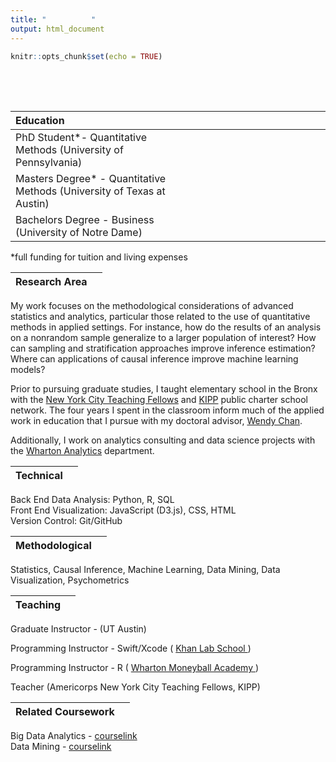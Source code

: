 ```yaml
---
title: "          "
output: html_document
---
```


```r
knitr::opts_chunk$set(echo = TRUE)
```

<style type="text/css">
.title {
  display: none;
}

#getting-started img {
  margin-right: 1px;
}

</style>

<div class="row" style="padding-top: 50px;">
<div class="col-sm-7">

| Education | |
|:--------|-------:|
|PhD Student*- Quantitative Methods (University of Pennsylvania)|
|Masters Degree* - Quantitative Methods (University of Texas at Austin) |
|Bachelors Degree - Business (University of Notre Dame) |


*full funding for tuition and living expenses



|Research Area |  |
|:--------|-------:|

My work focuses on the methodological considerations of 
advanced statistics and analytics, particular those related to the use of quantitative methods in applied settings. For instance, how do the results of an analysis on a nonrandom sample generalize to a larger
population of interest? How can sampling and stratification approaches improve inference estimation? Where can applications of causal inference improve machine learning models? 

Prior to pursuing graduate studies, I taught elementary school in the Bronx with the <a href="https://nycteachingfellows.org/" target = "_blank">New York City Teaching Fellows</a> and <a href="https://www.kipp.org/kipp-foundation/" target = "_blank">KIPP</a> public charter school network. The four years I spent in the classroom inform much of the applied work in education that I pursue with my doctoral advisor, <a href="https://www.gse.upenn.edu/academics/faculty-directory/chan" target = "_blank">Wendy Chan</a>.

Additionally, I work on analytics consulting and data science projects with the <a href="https://analytics.wharton.upenn.edu/" target = "_blank">Wharton Analytics</a> department.

|Technical |  |
|:--------|-------:|

Back End Data Analysis: Python, R, SQL </br>
Front End Visualization: JavaScript (D3.js), CSS, HTML </br>
Version Control: Git/GitHub

|Methodological |  |
|:--------|-------:|

Statistics, Causal Inference, Machine Learning, Data Mining, Data Visualization, Psychometrics

| Teaching |  |
|:--------|-------:|
Graduate Instructor - (UT Austin)

Programming Instructor - Swift/Xcode ( <a href="https://www.helloworldstudio.org/home" target = "_blank">Khan Lab School </a> ) </br>

Programming Instructor - R ( <a href="https://wharton-moneyball.github.io/index.html" target = "_blank">Wharton Moneyball Academy </a> )

Teacher (Americorps New York City Teaching Fellows, KIPP)

|Related Coursework |  |
|:--------|-------:|

Big Data Analytics - <a href="https://sites.google.com/seas.upenn.edu/cis545" target = "_blank">courselink </a> </br>
Data Mining - <a href="https://www.upenn.edu/learninganalytics/ryanbaker/EDM2020/course-schedule-CoreMethods-2020-v1.html" target = "_blank">courselink </a>

